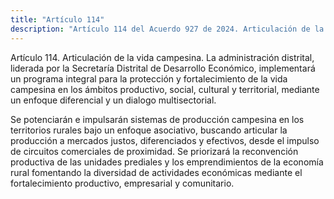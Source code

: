 ```yaml
---
title: "Artículo 114"
description: "Artículo 114 del Acuerdo 927 de 2024. Articulación de la vida campesina."
---
```


Artículo 114. Articulación de la vida campesina. La administración distrital, liderada por la Secretaría Distrital de Desarrollo Económico, implementará un programa integral para la protección y fortalecimiento de la vida campesina en los ámbitos productivo, social, cultural y territorial, mediante un enfoque diferencial y un dialogo multisectorial.
 
Se potenciarán e impulsarán sistemas de producción campesina en los territorios rurales bajo un enfoque asociativo, buscando articular la producción a mercados justos, diferenciados y efectivos, desde el impulso de circuitos comerciales de proximidad. Se priorizará la reconvención productiva de las unidades prediales y los emprendimientos de la economía rural fomentando la diversidad de actividades económicas mediante el fortalecimiento productivo, empresarial y comunitario.